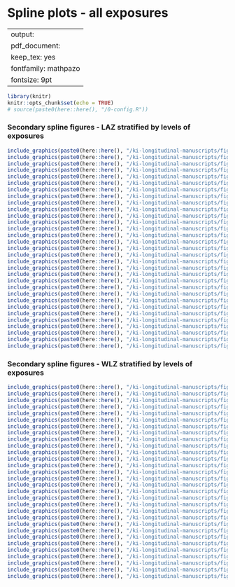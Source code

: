 # Spline plots - all exposures {#rf_splines}

---
output:
  pdf_document:
    keep_tex: yes
fontfamily: mathpazo
fontsize: 9pt
---

\raggedright


```r
library(knitr)
knitr::opts_chunk$set(echo = TRUE)
# source(paste0(here::here(), "/0-config.R"))
```

### Secondary spline figures  - LAZ stratified by levels of exposures

```r


include_graphics(paste0(here::here(), "/ki-longitudinal-manuscripts/figures/risk-factor/spline plots/haz-anywast06-spline.png"))
include_graphics(paste0(here::here(), "/ki-longitudinal-manuscripts/figures/risk-factor/spline plots/haz-birthlen-spline.png"))
include_graphics(paste0(here::here(), "/ki-longitudinal-manuscripts/figures/risk-factor/spline plots/haz-birthwt-spline.png"))
include_graphics(paste0(here::here(), "/ki-longitudinal-manuscripts/figures/risk-factor/spline plots/haz-cleanck-spline.png"))
include_graphics(paste0(here::here(), "/ki-longitudinal-manuscripts/figures/risk-factor/spline plots/haz-earlybf-spline.png"))
include_graphics(paste0(here::here(), "/ki-longitudinal-manuscripts/figures/risk-factor/spline plots/haz-enstunt-spline.png"))
include_graphics(paste0(here::here(), "/ki-longitudinal-manuscripts/figures/risk-factor/spline plots/haz-enwast-spline.png"))
include_graphics(paste0(here::here(), "/ki-longitudinal-manuscripts/figures/risk-factor/spline plots/haz-fage-spline.png"))
include_graphics(paste0(here::here(), "/ki-longitudinal-manuscripts/figures/risk-factor/spline plots/haz-feducyrs-spline.png"))
include_graphics(paste0(here::here(), "/ki-longitudinal-manuscripts/figures/risk-factor/spline plots/haz-fhtcm-spline.png"))
include_graphics(paste0(here::here(), "/ki-longitudinal-manuscripts/figures/risk-factor/spline plots/haz-gagebrth-spline.png"))
include_graphics(paste0(here::here(), "/ki-longitudinal-manuscripts/figures/risk-factor/spline plots/haz-hdlvry-spline.png"))
include_graphics(paste0(here::here(), "/ki-longitudinal-manuscripts/figures/risk-factor/spline plots/haz-hfoodsec-spline.png"))
include_graphics(paste0(here::here(), "/ki-longitudinal-manuscripts/figures/risk-factor/spline plots/haz-hhwealth_quart-spline.png"))
include_graphics(paste0(here::here(), "/ki-longitudinal-manuscripts/figures/risk-factor/spline plots/haz-impfloor-spline.png"))
include_graphics(paste0(here::here(), "/ki-longitudinal-manuscripts/figures/risk-factor/spline plots/haz-impsan-spline.png"))
include_graphics(paste0(here::here(), "/ki-longitudinal-manuscripts/figures/risk-factor/spline plots/haz-mage-spline.png"))
include_graphics(paste0(here::here(), "/ki-longitudinal-manuscripts/figures/risk-factor/spline plots/haz-meducyrs-spline.png"))
include_graphics(paste0(here::here(), "/ki-longitudinal-manuscripts/figures/risk-factor/spline plots/haz-nchldlt5-spline.png"))
include_graphics(paste0(here::here(), "/ki-longitudinal-manuscripts/figures/risk-factor/spline plots/haz-nhh-spline.png"))
include_graphics(paste0(here::here(), "/ki-longitudinal-manuscripts/figures/risk-factor/spline plots/haz-nrooms-spline.png"))
include_graphics(paste0(here::here(), "/ki-longitudinal-manuscripts/figures/risk-factor/spline plots/haz-parity-spline.png"))
include_graphics(paste0(here::here(), "/ki-longitudinal-manuscripts/figures/risk-factor/spline plots/haz-perdiar6-spline.png"))
include_graphics(paste0(here::here(), "/ki-longitudinal-manuscripts/figures/risk-factor/spline plots/haz-perdiar24-spline.png"))
include_graphics(paste0(here::here(), "/ki-longitudinal-manuscripts/figures/risk-factor/spline plots/haz-pers_wast-spline.png"))
include_graphics(paste0(here::here(), "/ki-longitudinal-manuscripts/figures/risk-factor/spline plots/haz-predexfd6-spline.png"))
include_graphics(paste0(here::here(), "/ki-longitudinal-manuscripts/figures/risk-factor/spline plots/haz-safeh20-spline.png"))
include_graphics(paste0(here::here(), "/ki-longitudinal-manuscripts/figures/risk-factor/spline plots/haz-sex-spline.png"))
include_graphics(paste0(here::here(), "/ki-longitudinal-manuscripts/figures/risk-factor/spline plots/haz-single-spline.png"))
include_graphics(paste0(here::here(), "/ki-longitudinal-manuscripts/figures/risk-factor/spline plots/haz-trth2o-spline.png"))
include_graphics(paste0(here::here(), "/ki-longitudinal-manuscripts/figures/risk-factor/spline plots/haz-vagbrth-spline.png"))

```

### Secondary spline figures  - WLZ stratified by levels of exposures

```r

include_graphics(paste0(here::here(), "/ki-longitudinal-manuscripts/figures/risk-factor/spline plots/whz-birthlen-spline.png"))
include_graphics(paste0(here::here(), "/ki-longitudinal-manuscripts/figures/risk-factor/spline plots/whz-birthwt-spline.png"))
include_graphics(paste0(here::here(), "/ki-longitudinal-manuscripts/figures/risk-factor/spline plots/whz-cleanck-spline.png"))
include_graphics(paste0(here::here(), "/ki-longitudinal-manuscripts/figures/risk-factor/spline plots/whz-earlybf-spline.png"))
include_graphics(paste0(here::here(), "/ki-longitudinal-manuscripts/figures/risk-factor/spline plots/whz-enstunt-spline.png"))
include_graphics(paste0(here::here(), "/ki-longitudinal-manuscripts/figures/risk-factor/spline plots/whz-enwast-spline.png"))
include_graphics(paste0(here::here(), "/ki-longitudinal-manuscripts/figures/risk-factor/spline plots/whz-fage-spline.png"))
include_graphics(paste0(here::here(), "/ki-longitudinal-manuscripts/figures/risk-factor/spline plots/whz-feducyrs-spline.png"))
include_graphics(paste0(here::here(), "/ki-longitudinal-manuscripts/figures/risk-factor/spline plots/whz-fhtcm-spline.png"))
include_graphics(paste0(here::here(), "/ki-longitudinal-manuscripts/figures/risk-factor/spline plots/whz-gagebrth-spline.png"))
include_graphics(paste0(here::here(), "/ki-longitudinal-manuscripts/figures/risk-factor/spline plots/whz-hdlvry-spline.png"))
include_graphics(paste0(here::here(), "/ki-longitudinal-manuscripts/figures/risk-factor/spline plots/whz-hfoodsec-spline.png"))
include_graphics(paste0(here::here(), "/ki-longitudinal-manuscripts/figures/risk-factor/spline plots/whz-hhwealth_quart-spline.png"))
include_graphics(paste0(here::here(), "/ki-longitudinal-manuscripts/figures/risk-factor/spline plots/whz-impfloor-spline.png"))
include_graphics(paste0(here::here(), "/ki-longitudinal-manuscripts/figures/risk-factor/spline plots/whz-impsan-spline.png"))
include_graphics(paste0(here::here(), "/ki-longitudinal-manuscripts/figures/risk-factor/spline plots/whz-mage-spline.png"))
include_graphics(paste0(here::here(), "/ki-longitudinal-manuscripts/figures/risk-factor/spline plots/whz-meducyrs-spline.png"))
include_graphics(paste0(here::here(), "/ki-longitudinal-manuscripts/figures/risk-factor/spline plots/whz-nchldlt5-spline.png"))
include_graphics(paste0(here::here(), "/ki-longitudinal-manuscripts/figures/risk-factor/spline plots/whz-nhh-spline.png"))
include_graphics(paste0(here::here(), "/ki-longitudinal-manuscripts/figures/risk-factor/spline plots/whz-nrooms-spline.png"))
include_graphics(paste0(here::here(), "/ki-longitudinal-manuscripts/figures/risk-factor/spline plots/whz-parity-spline.png"))
include_graphics(paste0(here::here(), "/ki-longitudinal-manuscripts/figures/risk-factor/spline plots/whz-perdiar6-spline.png"))
include_graphics(paste0(here::here(), "/ki-longitudinal-manuscripts/figures/risk-factor/spline plots/whz-perdiar24-spline.png"))
include_graphics(paste0(here::here(), "/ki-longitudinal-manuscripts/figures/risk-factor/spline plots/whz-pers_wast-spline.png"))
include_graphics(paste0(here::here(), "/ki-longitudinal-manuscripts/figures/risk-factor/spline plots/whz-predexfd6-spline.png"))
include_graphics(paste0(here::here(), "/ki-longitudinal-manuscripts/figures/risk-factor/spline plots/whz-safeh20-spline.png"))
include_graphics(paste0(here::here(), "/ki-longitudinal-manuscripts/figures/risk-factor/spline plots/whz-sex-spline.png"))
include_graphics(paste0(here::here(), "/ki-longitudinal-manuscripts/figures/risk-factor/spline plots/whz-single-spline.png"))
include_graphics(paste0(here::here(), "/ki-longitudinal-manuscripts/figures/risk-factor/spline plots/whz-trth2o-spline.png"))
include_graphics(paste0(here::here(), "/ki-longitudinal-manuscripts/figures/risk-factor/spline plots/whz-vagbrth-spline.png"))


```
